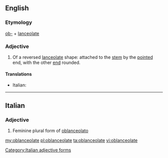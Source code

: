 ==English==

===Etymology===
[[ob-]] + [[lanceolate]]

===Adjective===
{{en-adj}}

# {{context|botany|of leaves|lang=en}} Of a reversed [[lanceolate]] shape: attached to the [[stem]] by the [[pointed]] end, with the other [[end]] rounded.

====Translations====
{{trans-top}}
* Italian: {{t|it|oblanceolato}}
{{trans-mid}}
{{trans-bottom}}

----

==Italian==

===Adjective===
{{head|it}} {{g|f}}

# Feminine plural form of [[oblanceolato]]

[[Category:Italian adjective forms]]

[[my:oblanceolate]]
[[pl:oblanceolate]]
[[ta:oblanceolate]]
[[vi:oblanceolate]]